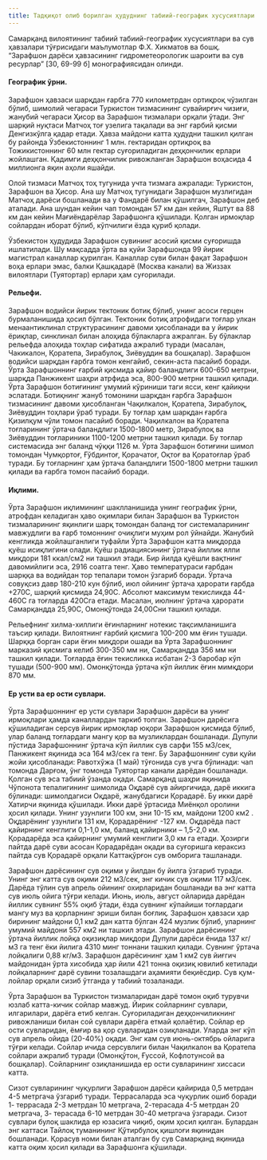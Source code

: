 ```yaml
---
title: Тадқиқот олиб борилган ҳудуднинг табиий-географик хусусиятлари
---
```


Самарқанд вилоятининг табиий табиий-географик хусусиятлари ва сув
ҳавзалари тўғрисидаги маълумотлар Ф.Х. Хикматов ва бошқ. “Зарафшон
дарёси ҳавзасининг гидрометеорологик шароити ва сув ресурлар” [30, 69-99
б] монографиясидан олинди.

#### Географик ўрни.
Зарафшон ҳавзаси шарқдан ғарбга 770 километрдан
ортиқроқ чўзилган бўлиб, шимолий чегараси Туркистон тизмасининг
сувайирғич чизиғи, жанубий чегараси Ҳисор ва Зарафшон тизмалари орқали
ўтади. Энг шарқий нуқтаси Матчоҳ тоғ узелига тақалади ва энг ғарбий қисми
Денгизкўлга қадар етади. Ҳавза майдони катта ҳудудни ташкил қилган бу
районда Ўзбекистоннинг 1 млн. гектаридан ортиқроқ ва Тожикистоннинг 60
млн гектар суғориладиган деҳқончилик ерлари жойлашган. Қадимги
деҳқончилик ривожланган Зарафшон воҳасида 4 миллионга яқин аҳоли
яшайди.

Олой тизмаси Матчоҳ тоҳ тугунида учта тизмага ажралади: Туркистон,
Зарафшон ва Ҳисор. Ана шу Матчоҳ тугунидаги Зарафшон музлигидан
Матчоҳ дарёси бошланади ва у Фандарё билан қўшилгач, Зарафшон деб
аталади. Ана шундан кейин чап томондан 57 км дан кейин, Яштут ва 88 км
дан кейин Мағиёндарёлар Зарафшонга қўшилади. Қолган ирмоқлар
сойлардан иборат бўлиб, кўпчилиги ёзда қуриб қолади.

Ўзбекистон ҳудудида Зарафшон сувининг асосий қисми суғоришда
ишлатилади. Шу мақсадда ўрта ва қуйи Зарафшонда 99 йирик магистрал
каналлар қурилган. Каналлар суви билан фақат Зарафшон воҳа ерлари эмас,
балки Қашқадарё (Москва канали) ва Жиззах вилоятлари (Туятортар) ерлари
ҳам суғорилади.

#### Рельефи.
Зарафшон водийси йирик тектоник ботиқ бўлиб, унинг асоси
герцен бурмаланишида ҳосил бўлган. Тектоник ботиқ атрофидаги тоғлар
улкан менаантиклинал структурасининг давоми ҳисобланади ва у йирик
ёриқлар, синклинал билан алоҳида бўлакларга ажралган. Бу бўлаклар
рельефда алоҳида тоҳлар сифатида ажралиб туради (масалан, Чакикалон,
Қоратепа, Зирабулоқ, Зиёвуддин ва бошқалар). Зарафшон водийси шарқдан
ғарбга томон кенгайиб, секин-аста пасайиб боради. Ўрта Зарафшоннинг
ғарбий қисмида қайир баландлиги 600-650 метрни, шарқда Панжикент шаҳри
атрфида эса, 800-900 метрни ташкил қилади. Ўрта Зарафшон ботиғининг
умумий кўриниши таги ясси, кенг қайиқни эслатади. Ботиқнинг жануб
томонини шарқдан ғарбга Зарафшон тизмасининг давоми ҳисобланган
Чақилкалон, Қоратепа, Зирабулоқ, Зиёвуддин тоҳлари ўраб туради. Бу тоғлар
ҳам шарқдан ғарбга Қизилқум чўли томон пасайиб боради. Чақилкалон ва
Қоратепа тоғларининг ўртача баландлиги 1500-1800 метр, Зирабулоқ ва
Зиёвуддин тоғлариники 1100-1200 метрни ташкил қилади. Бу тоғлар
системасида энг баланд чўққи 1126 м. Ўрта Зарафшон ботиғини шимол
томондан Чумқортоғ, Ғўбдинтоғ, Қорачатоғ, Оқтоғ ва Қоратоғлар ўраб
туради. Бу тоғларнинг ҳам ўртача баландлиги 1500-1800 метрни ташкил
қилади ва ғарбга томон пасайиб боради.

#### Иқлими.
Ўрта Зарафшон иқлимининг шаклланишида унинг географик
ўрни, атрофдан келадиган ҳаво оқимлари билан Зарафшон ва Туркистон
тизмаларининг яқинлиги шарқ томондан баланд тоғ системаларининг
мавжудлиги ва ғарб томоннинг очиқлиги муҳим рол ўйнайди. Жанубий
кенгликда жойлашганлиги туфайли Ўрта Зарафшон катта миқдорда қуёш
исиқлигини олади. Қуёш радиациясининг ўртача йиллик ялпи миқдори 181
ккал/см2 ни ташкил этади. Бир йилда қуёшли вақтнинг давомийлиги эса, 2916
соатга тенг. Ҳаво температураси ғарбдан шарққа ва водийдан тор тепалари
томон ўзгариб боради. Ўртача совуқсиз давр 180-210 кун бўлиб, июл ойининг
ўртача ҳарорати ғарбда +270С, шарқий қисмида 24,90С. Абсолют максимум
текисликда 44-460С га тоғларда 420Сга етади. Масалан, июлнинг ўртача
ҳарорати Самарқандда 25,90С, Омонқўтонда 24,00Сни ташкил қилади.

Рельефнинг хилма-хиллиги ёғинларнинг нотекис тақсимланишига
таъсир қилади. Вилоятнинг ғарбий қисмига 100-200 мм ёғин тушади. Шарққа
борган сари ёғин миқдори ошади ва Ўрта Зарафшоннинг марказий қисмига
келиб 300-350 мм ни, Самарқандда 356 мм ни ташкил қилади. Тоғларда ёғин
текисликка исбатан 2-3 баробар кўп тушади (500-900 мм). Омонқўтонда
ўртача кўп йиллик ёғин мимқдори 870 мм.

#### Ер усти ва ер ости сувлари.
Ўрта Зарафшоннинг ер усти сувлари
Зарафшон дарёси ва унинг ирмоқлари ҳамда каналлардан таркиб топган.
Зарафшон дарёсига қўшиладиган серсув йирик ирмоқлар юқори Зарафшон
қисмида бўлиб, улар баланд тоғлардаги мангу қор ва музликлардан
бошланади. Дупули пўстида Зарафшоннинг ўртача кўп йиллик сув сарфи 155
м3/сек, Панжикент яқинида эса 164 м3/сек га тенг. Бу Зарафшоннинг суви
қуйи жойи ҳисобланади: Равотхўжа (1 май) тўғонида сув учга бўлинади: чап
томонда Дарғом, ўнг томонда Туятортар канали дарёдан бошланади. Қолган
сув эса табиий ўзанда оқади. Самарқанд шаҳри яқинида Чўпонота
тепалигининг шимолида Оқдарё сув айиргичида, дарё иккига бўлинади:
шимолдагиси Оқдарё, жанубдагиси Қорадарё. Бу икки дарё Хатирчи яқинида
қўшилади. Икки дарё ўртасида Миёнқол оролини ҳосил қилади. Унинг
узунлиги 100 км, эни 10-15 км, майдони 1200 км2
. Оқдарёнинг узунлиги 131
км, Қорадарёнинг -127 км. Оқдарёда паст қайирнинг кенглиги 0,1-1,0 км,
баланд қайирники – 1,5-2,0 км. Қорадарёда эса қайирнинг умумий кенглиги
3,0 км га етади. Ҳозирги пайтда дарё суви асосан Қорадарёдан оқади ва
суғоришга кераксиз пайтда сув Қорадарё орқали Каттақўрғон сув омборига
ташланади.

Зарафшон дарёсининг сув оқими у йилдан бу йилга ўзгариб туради.
Унинг энг катта сув оқими 212 м3/сек, энг кичик сув оқими 117 м3/сек.
Дарёда тўлин сув апрель ойининг охирларидан бошланади ва энг катта сув
июль ойига тўғри келади. Июнь, июль, август ойларида дарёдан йиллик 
сувнинг 55% оқиб ўтади, ёзда сувнинг кўпайиши тоғлардаги мангу муз ва
қорларнинг эриши билан боғлиқ. Зарафшон ҳавзаси ҳар бирининг майдони
0,1 км2 дан катта бўлган 424 музлик бўлиб, уларнинг умумий майдони 557
км2 ни ташкил этади. Зарафшон дарёсининг ўртача йиллик лойқа оқизиқлар
миқдори Дупули дарёси ёнида 137 кг/м3 га тенг ёки йилига 4310 минг
тоннани ташкил қилади. Сувнинг ўртача лойқалиги 0,88 кг/м3. 
Зарафшон дарёсининг ҳам 1 км2 сув йиғгич майдонидан ўрта хисобида ҳар йили 421
тонна оқизиқ ювилиб кетилади лойқаларнинг дарё сувини тозалашдаги
аҳамияти беқиёсдир. Сув қум-лойлар орқали сизиб ўтганда у табиий
тозаланади.

Ўрта Зарафшон ва Туркистон тизмаларидан дарё томон оқиб турувчи
юзлаб катта-кичик сойлар мавжуд. Йирик сойларнинг сувлари, илгарилари,
дарёга етиб келган. Суғориладиган деҳқончиликнинг ривожланиши билан
сой сувлари дарёга етмай қолаётир. Сойлар ер ости сувларидан, ёмғир ва қор
сувларидан озиқланади. Уларда энг кўп сув апрель ойида (20-40%) оқади.
Энг кам сув июнь-октябрь ойларига тўғри келади. Сойлар ичида серсувлиги
билан Чақилкалон ва Қоратепа сойлари ажралиб туради (Омонқўтон, Ғуссой,
Кофлотунсой ва бошқалар). Сойларнинг озиқланишида ер ости сувларининг
хиссаси катта.

Сизот сувларининг чуқурлиги Зарафшон дарёси қайирида 0,5 метрдан
4-5 метргача ўзгариб туради. Террасаларда эса чуқурлик ошиб боради 1-
террасада 2-3 метрдан 10 метргача, 2-терасада 4-5 метрдан 20 метргача, 3-
терасада 6-10 метрдан 30-40 метргача ўзгаради. Сизот сувлари булоқ
шаклида ер юзасига чиқиб, оқим ҳосил қилган. Булардан энг каттаси Тайлоқ
туманининг Қўтирбулоқ қишлоғи яқинидан бошланади. Қорасув номи билан
аталган бу сув Самарқанд яқинида катта оқим ҳосил қилади ва Зарафшонга
қўшилади.
